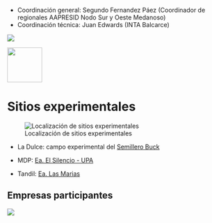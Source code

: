 - Coordinación general: Segundo Fernandez Páez (Coordinador de regionales AAPRESID Nodo Sur y Oeste Medanoso)
- Coordinación técnica: Juan Edwards (INTA Balcarce)


::: {layout-nrow=2}

![](figs/0_aapre_seba.png){fig-align="center" heigth="50"}

![](figs/0_inta.png){fig-align="center" width="80"}

:::


# Sitios experimentales {.unnumbered}

![Localización de sitios experimentales](plots/mapa_sitios.png){fig-align="center"}

* La Dulce: campo experimental del [Semillero Buck](https://maps.app.goo.gl/KsM2nnVsr1KpPx356)

* MDP: [Ea. El Silencio - UPA](https://goo.gl/maps/b9GsTpwBpxScjFA26)

* Tandil: [Ea. Las Marias](https://maps.app.goo.gl/MKWH8AD4Me75CP1DA) 


## Empresas participantes {.unnumbered}

![](figs/patrocinantes.png){fig-align="center"}


